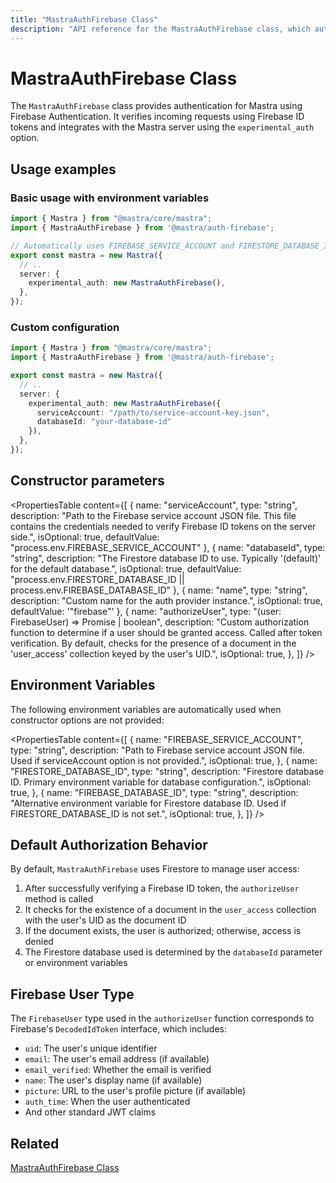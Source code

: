 ```yaml
---
title: "MastraAuthFirebase Class"
description: "API reference for the MastraAuthFirebase class, which authenticates Mastra applications using Firebase Authentication."
---
```


# MastraAuthFirebase Class

The `MastraAuthFirebase` class provides authentication for Mastra using Firebase Authentication. It verifies incoming requests using Firebase ID tokens and integrates with the Mastra server using the `experimental_auth` option.

## Usage examples

### Basic usage with environment variables

```typescript filename="src/mastra/index.ts" showLineNumbers copy
import { Mastra } from "@mastra/core/mastra";
import { MastraAuthFirebase } from '@mastra/auth-firebase';

// Automatically uses FIREBASE_SERVICE_ACCOUNT and FIRESTORE_DATABASE_ID env vars
export const mastra = new Mastra({
  // ..
  server: {
    experimental_auth: new MastraAuthFirebase(),
  },
});
```

### Custom configuration

```typescript filename="src/mastra/index.ts" showLineNumbers copy
import { Mastra } from "@mastra/core/mastra";
import { MastraAuthFirebase } from '@mastra/auth-firebase';

export const mastra = new Mastra({
  // ..
  server: {
    experimental_auth: new MastraAuthFirebase({
      serviceAccount: "/path/to/service-account-key.json",
      databaseId: "your-database-id"
    }),
  },
});
```

## Constructor parameters

<PropertiesTable
  content={[
    {
      name: "serviceAccount",
      type: "string",
      description: "Path to the Firebase service account JSON file. This file contains the credentials needed to verify Firebase ID tokens on the server side.",
      isOptional: true,
      defaultValue: "process.env.FIREBASE_SERVICE_ACCOUNT"
    },
    {
      name: "databaseId",
      type: "string",
      description: "The Firestore database ID to use. Typically '(default)' for the default database.",
      isOptional: true,
      defaultValue: "process.env.FIRESTORE_DATABASE_ID || process.env.FIREBASE_DATABASE_ID"
    },
    {
      name: "name",
      type: "string",
      description: "Custom name for the auth provider instance.",
      isOptional: true,
      defaultValue: '"firebase"'
    },
    {
      name: "authorizeUser",
      type: "(user: FirebaseUser) => Promise<boolean> | boolean",
      description: "Custom authorization function to determine if a user should be granted access. Called after token verification. By default, checks for the presence of a document in the 'user_access' collection keyed by the user's UID.",
      isOptional: true,
    },
  ]}
/>

## Environment Variables

The following environment variables are automatically used when constructor options are not provided:

<PropertiesTable
  content={[
    {
      name: "FIREBASE_SERVICE_ACCOUNT",
      type: "string",
      description: "Path to Firebase service account JSON file. Used if serviceAccount option is not provided.",
      isOptional: true,
    },
    {
      name: "FIRESTORE_DATABASE_ID",
      type: "string",
      description: "Firestore database ID. Primary environment variable for database configuration.",
      isOptional: true,
    },
    {
      name: "FIREBASE_DATABASE_ID",
      type: "string",
      description: "Alternative environment variable for Firestore database ID. Used if FIRESTORE_DATABASE_ID is not set.",
      isOptional: true,
    },
  ]}
/>

## Default Authorization Behavior

By default, `MastraAuthFirebase` uses Firestore to manage user access:

1. After successfully verifying a Firebase ID token, the `authorizeUser` method is called
2. It checks for the existence of a document in the `user_access` collection with the user's UID as the document ID
3. If the document exists, the user is authorized; otherwise, access is denied
4. The Firestore database used is determined by the `databaseId` parameter or environment variables

## Firebase User Type

The `FirebaseUser` type used in the `authorizeUser` function corresponds to Firebase's `DecodedIdToken` interface, which includes:

- `uid`: The user's unique identifier
- `email`: The user's email address (if available)
- `email_verified`: Whether the email is verified
- `name`: The user's display name (if available)
- `picture`: URL to the user's profile picture (if available)
- `auth_time`: When the user authenticated
- And other standard JWT claims

## Related

[MastraAuthFirebase Class](/auth/firebase.mdx)